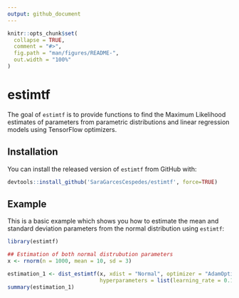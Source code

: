 ```yaml
---
output: github_document
---
```


<!-- README.md is generated from README.Rmd. Please edit that file -->

```r
knitr::opts_chunk$set(
  collapse = TRUE,
  comment = "#>",
  fig.path = "man/figures/README-",
  out.width = "100%"
)
```

# estimtf

<!-- badges: start -->
<!-- badges: end -->

The goal of `estimtf` is to provide functions to find the Maximum Likelihood estimates of parameters from parametric distributions and linear regression models using TensorFlow optimizers.

## Installation

You can install the released version of `estimtf` from GitHub with:

``` r
devtools::install_github('SaraGarcesCespedes/estimtf', force=TRUE) 
```

## Example

This is a basic example which shows you how to estimate the mean and standard deviation parameters from the normal distribution using `estimtf`:

```r
library(estimtf)

## Estimation of both normal distrubution parameters
x <- rnorm(n = 1000, mean = 10, sd = 3)

estimation_1 <- dist_estimtf(x, xdist = "Normal", optimizer = "AdamOptimizer",
                             hyperparameters = list(learning_rate = 0.1))
summary(estimation_1)
```

